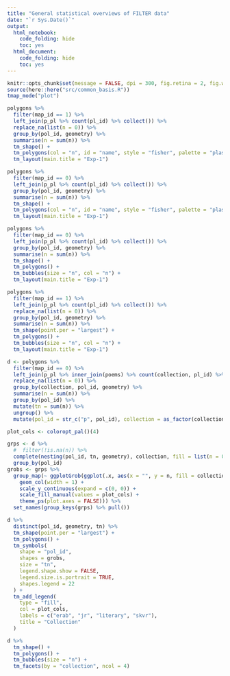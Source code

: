 ```yaml
---
title: "General statistical overviews of FILTER data"
date: "`r Sys.Date()`"
output:
  html_notebook:
    code_folding: hide
    toc: yes
  html_document:
    code_folding: hide
    toc: yes
---
```


```r
knitr::opts_chunk$set(message = FALSE, dpi = 300, fig.retina = 2, fig.width = 8)
source(here::here("src/common_basis.R"))
tmap_mode("plot")
```

```r
polygons %>%
  filter(map_id == 1) %>%
  left_join(p_pl %>% count(pl_id) %>% collect()) %>%
  replace_na(list(n = 0)) %>%
  group_by(pol_id, geometry) %>%
  summarise(n = sum(n)) %>%
  tm_shape() +
  tm_polygons(col = "n", id = "name", style = "fisher", palette = "plasma") +
  tm_layout(main.title = "Exp-1")
```

```r
polygons %>%
  filter(map_id == 0) %>%
  left_join(p_pl %>% count(pl_id) %>% collect()) %>%
  group_by(pol_id, geometry) %>%
  summarise(n = sum(n)) %>%
  tm_shape() +
  tm_polygons(col = "n", id = "name", style = "fisher", palette = "plasma") +
  tm_layout(main.title = "Exp-1")
```

```r
polygons %>%
  filter(map_id == 0) %>%
  left_join(p_pl %>% count(pl_id) %>% collect()) %>%
  group_by(pol_id, geometry) %>%
  summarise(n = sum(n)) %>%
  tm_shape() +
  tm_polygons() +
  tm_bubbles(size = "n", col = "n") +
  tm_layout(main.title = "Exp-1")
```
```r
polygons %>%
  filter(map_id == 1) %>%
  left_join(p_pl %>% count(pl_id) %>% collect()) %>%
  replace_na(list(n = 0)) %>%
  group_by(pol_id, geometry) %>%
  summarise(n = sum(n)) %>%
  tm_shape(point.per = "largest") +
  tm_polygons() +
  tm_bubbles(size = "n", col = "n") +
  tm_layout(main.title = "Exp-1")
```

```r
d <- polygons %>%
  filter(map_id == 0) %>%
  left_join(p_pl %>% inner_join(poems) %>% count(collection, pl_id) %>% collect()) %>%
  replace_na(list(n = 0)) %>%
  group_by(collection, pol_id, geometry) %>%
  summarise(n = sum(n)) %>%
  group_by(pol_id) %>%
  mutate(tn = sum(n)) %>%
  ungroup() %>%
  mutate(pol_id = str_c("p", pol_id), collection = as_factor(collection))

plot_cols <- coloropt_pal()(4)

grps <- d %>%
  #  filter(!is.na(n)) %>%
  complete(nesting(pol_id, tn, geometry), collection, fill = list(n = 0)) %>%
  group_by(pol_id)
grobs <- grps %>%
  group_map(~ ggplotGrob(ggplot(.x, aes(x = "", y = n, fill = collection)) +
    geom_col(width = 1) +
    scale_y_continuous(expand = c(0, 0)) +
    scale_fill_manual(values = plot_cols) +
    theme_ps(plot.axes = FALSE))) %>%
  set_names(group_keys(grps) %>% pull())
```


```r
d %>%
  distinct(pol_id, geometry, tn) %>%
  tm_shape(point.per = "largest") +
  tm_polygons() +
  tm_symbols(
    shape = "pol_id",
    shapes = grobs,
    size = "tn",
    legend.shape.show = FALSE,
    legend.size.is.portrait = TRUE,
    shapes.legend = 22
  ) +
  tm_add_legend(
    type = "fill",
    col = plot_cols,
    labels = c("erab", "jr", "literary", "skvr"),
    title = "Collection"
  )
```

```r
d %>%
  tm_shape() +
  tm_polygons() +
  tm_bubbles(size = "n") +
  tm_facets(by = "collection", ncol = 4)
```
